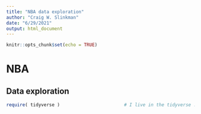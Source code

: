 ```yaml
---
title: "NBA data exploration"
author: "Craig W. Slinkman"
date: "6/29/2021"
output: html_document
---
```


```r
knitr::opts_chunk$set(echo = TRUE)
```

# NBA
  
## Data exploration  

```r
require( tidyverse )                        # I live in the tidyverse ...


```



